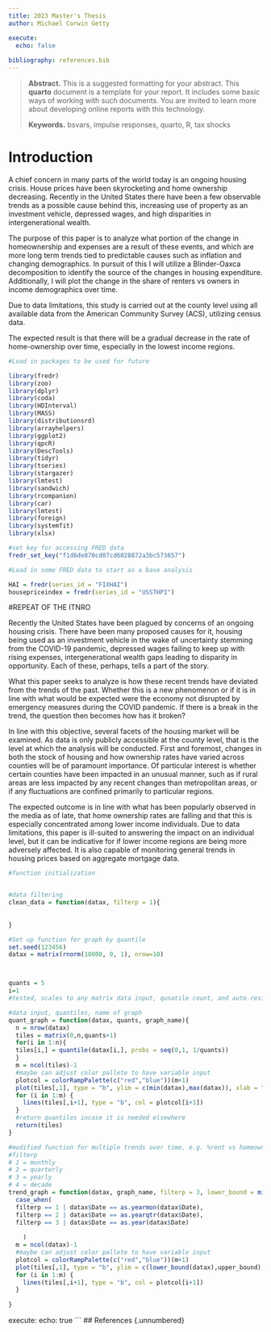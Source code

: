 ```yaml
---
title: 2023 Master's Thesis
author: Michael Corwin Getty

execute:
  echo: false
  
bibliography: references.bib
---
```


> **Abstract.** This is a suggested formatting for your abstract. This **quarto** document is a template for your report. It includes some basic ways of working with such documents. You are invited to learn more about developing online reports with this technology. 
>
> **Keywords.** bsvars, impulse responses, quarto, R, tax shocks

# Introduction

A chief concern in many parts of the world today is an ongoing housing crisis. House prices have been skyrocketing and home ownership decreasing. Recently in the United States there have been a few observable trends as a possible cause behind this, increasing use of property as an investment vehicle, depressed wages, and high disparities in intergenerational wealth.

The purpose of this paper is to analyze what portion of the change in homeownership and expenses are a result of these events, and which are more long term trends tied to predictable causes such as inflation and changing demographics. In pursuit of this I will utilize a Blinder-Oaxca decomposition to identify the source of the changes in housing expenditure. Additionally, I will plot the change in the share of renters vs owners in income demographics over time.

Due to data limitations, this study is carried out at the county level using all available data from the American Community Survey (ACS), utilizing census data.

The expected result is that there will be a gradual decrease in the rate of home-ownership over time, especially in the lowest income regions.


```r

#Load in packages to be used for future

library(fredr)
library(zoo)
library(dplyr)
library(coda)
library(HDInterval)
library(MASS)
library(distributionsrd)
library(arrayhelpers)
library(ggplot2)
library(qpcR)
library(DescTools)
library(tidyr)
library(tseries)
library(stargazer)
library(lmtest)
library(sandwich)
library(rcompanion)
library(car)
library(lmtest)
library(foreign)
library(systemfit)
library(xlsx)

#set key for accessing FRED data
fredr_set_key("f1d6de070cd07cd6028872a3bc573657")

#Load in some FRED data to start as a base analysis

HAI = fredr(series_id = "FIXHAI")
housepriceindex = fredr(series_id = "USSTHPI")

```

#REPEAT OF THE ITNRO

Recently the United States have been plagued by concerns of an ongoing housing crisis. There have been many proposed causes for it, housing being used as an investment vehicle in the wake of uncertainty stemming from the COVID-19 pandemic, depressed wages failing to keep up with rising expenses, intergenerational wealth gaps leading to disparity in opportunity. Each of these, perhaps, tells a part of the story.

What this paper seeks to analyze is how these recent trends have deviated from the trends of the past. Whether this is a new phenomenon or if it is in line with what would be expected were the economy not disrupted by emergency measures during the COVID pandemic. If there is a break in the trend, the question then becomes how has it broken?

In line with this objective, several facets of the housing market will be examined. As data is only publicly accessible at the county level, that is the level at which the analysis will be conducted. First and foremost, changes in both the stock of housing and how ownership rates have varied across counties will be of paramount importance. Of particular interest is whether certain counties have been impacted in an unusual manner, such as if rural areas are less impacted by any recent changes than metropolitan areas, or if any fluctuations are confined primarily to particular regions. 

The expected outcome is in line with what has been popularly observed in the media as of late, that home ownership rates are falling and that this is especially concentrated among lower income individuals. Due to data limitations, this paper is ill-suited to answering the impact on an individual level, but it can be indicative for if lower income regions are being more adversely affected. It is also capable of monitoring general trends in housing prices based on aggregate mortgage data. 


```r

#function initialization 


#data filtering
clean_data = function(datax, filterp = 1){
  
  
}

#Set up function for graph by quantile
set.seed(123456)
datax = matrix(rnorm(10000, 0, 1), nrow=10)



quants = 5
i=1
#tested, scales to any matrix data input, qunatile count, and auto resizes to fit

#data input, quantiles, name of graph
quant_graph = function(datax, quants, graph_name){
  n = nrow(datax)
  tiles = matrix(0,n,quants+1)
  for(i in 1:n){
  tiles[i,] = quantile(datax[i,], probs = seq(0,1, 1/quants))
  }
  m = ncol(tiles)-1
  #maybe can adjust color pallete to have variable input
  plotcol = colorRampPalette(c("red","blue"))(m+1)
  plot(tiles[,1], type = "b", ylim = c(min(datax),max(datax)), xlab = "Time", ylab = "Value", main = graph_name, col = plotcol[1])
  for (i in 1:m) {
    lines(tiles[,i+1], type = "b", col = plotcol[i+1])
  }
  #return quantiles incase it is needed elsewhere
  return(tiles)
}

#modified function for multiple trends over time, e.g. %rent vs homeowner
#filterp
# 1 = monthly
# 2 = quarterly
# 3 = yearly
# 4 = decade
trend_graph = function(datax, graph_name, filterp = 3, lower_bound = min(datax), upper_bound = max(datax)){
  case_when(
  filterp == 1 | datax$Date == as.yearmon(datax$Date),
  filterp == 2 | datax$Date == as.yearqtr(datax$Date),
  filterp == 3 | datax$Date == as.year(datax$Date)    
  
    )
  m = ncol(datax)-1
  #maybe can adjust color pallete to have variable input
  plotcol = colorRampPalette(c("red","blue"))(m+1)
  plot(tiles[,1], type = "b", ylim = c(lower_bound(datax),upper_bound), xlab = "Time", ylab = "Value", main = graph_name, col = plotcol[1])
  for (i in 1:m) {
    lines(tiles[,i+1], type = "b", col = plotcol[i+1])
  }
  
}


```

execute:
  echo: true
```
## References {.unnumbered}